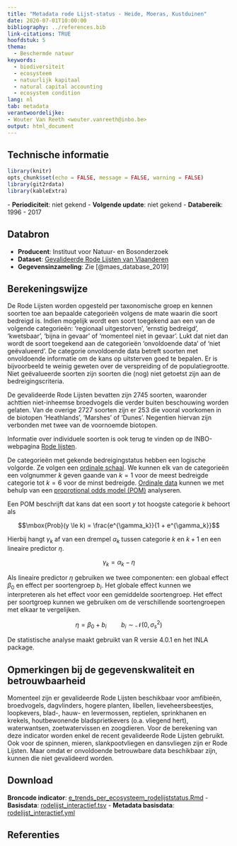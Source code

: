 ```yaml
---
title: "Metadata rode Lijst-status - Heide, Moeras, Kustduinen"
date: 2020-07-01T10:00:00
bibliography: ../references.bib
link-citations: TRUE
hoofdstuk: 5
thema:
  - Beschermde natuur
keywords:
  - biodiversiteit
  - ecosysteem
  - natuurlijk kapitaal
  - natural capital accounting
  - ecosystem condition
lang: nl
tab: metadata
verantwoordelijke:
- Wouter Van Reeth <wouter.vanreeth@inbo.be>
output: html_document
---
```

## Technische informatie

```r
library(knitr)
opts_chunk$set(echo = FALSE, message = FALSE, warning = FALSE)
library(git2rdata)
library(kableExtra)
```

\- **Periodiciteit**: niet gekend
\- **Volgende update**: niet gekend
\- **Databereik**: 1996 - 2017


## Databron

- **Producent**: Instituut voor Natuur- en Bosonderzoek
- **Dataset**: [Gevalideerde Rode Lijsten van Vlaanderen](https://www.gbif.org/dataset/fc18b0b1-8777-4c8a-8cb8-f9f15870d6a9)
- **Gegevensinzameling**: Zie [@maes_database_2019]   

## Berekeningswijze

De Rode Lijsten worden opgesteld per taxonomische groep en kennen soorten toe aan bepaalde categorieën volgens de mate waarin die soort bedreigd is.
Indien mogelijk wordt een soort toegekend aan een van de volgende categorieën: 'regionaal uitgestorven', 'ernstig bedreigd', 'kwetsbaar', 'bijna in gevaar' of 'momenteel niet in gevaar'.
Lukt dat niet dan wordt de soort toegekend aan de categorieën 'onvoldoende data' of 'niet geëvalueerd'.
De categorie onvoldoende data betreft soorten met onvoldoende informatie om de kans op uitsterven goed te bepalen.
Er is bijvoorbeeld te weinig geweten over de verspreiding of de populatiegrootte. 
Niet geëvalueerde soorten zijn soorten die (nog) niet getoetst zijn aan de bedreigingscriteria.

De gevalideerde Rode Lijsten bevatten zijn 2745 soorten, waaronder achttien niet-inheemse broedvogels die verder buiten beschouwing worden gelaten.
Van de overige 2727 soorten zijn er 253 die vooral voorkomen in de biotopen 'Heathlands', 'Marshes' of 'Dunes'.
Negentien hiervan zijn verbonden met twee van de voornoemde biotopen.

Informatie over individuele soorten is ook terug te vinden op de INBO-webpagina [Rode lijsten](https://www.vlaanderen.be/inbo/rode-lijsten/).

De categorieën met gekende bedreigingstatus hebben een logische volgorde.
Ze volgen een [ordinale schaal](https://nl.wikipedia.org/wiki/Meetschaal#Ordinale_schaal).
We kunnen elk van de categorieën een volgnummer $k$ geven gaande van $k = 1$ voor de meest bedreigde categorie  tot $k = 6$ voor de minst bedreigde.
[Ordinale data](https://en.wikipedia.org/wiki/Ordinal_data) kunnen we met behulp van een [proprotional odds model (POM)](https://en.wikipedia.org/wiki/Ordinal_data#Proportional_odds_model) analyseren.

Een POM beschrijft dat kans dat een soort $y$ tot hoogste categorie $k$ behoort als

$$\mbox{Prob}(y \le k) = \frac{e^{\gamma_k}}{1 + e^{\gamma_k}}$$

Hierbij hangt $\gamma_k$ af van een drempel $\alpha_k$ tussen categorie $k$ en $k + 1$ en een lineaire predictor $\eta$.

$$\gamma_k = \alpha_k - \eta$$

Als lineaire predictor $\eta$ gebruiken we twee componenten: een globaal effect $\beta_0$ en effect per soortengroep $b_i$.
Het globale effect kunnen we interpreteren als het effect voor een gemiddelde soortengroep.
Het effect per soortgroep kunnen we gebruiken om de verschillende soortengroepen met elkaar te vergelijken.

$$\eta = \beta_0 + b_i \quad \quad b_i \sim \mathcal{N}(0, \sigma_s^2)$$

De statistische analyse maakt gebruikt van R versie 4.0.1 en het INLA package.

## Opmerkingen bij de gegevenskwaliteit en betrouwbaarheid

Momenteel zijn er gevalideerde Rode Lijsten beschikbaar voor amfibieën, broedvogels, dagvlinders, hogere planten, libellen, lieveheersbeestjes, loopkevers, blad-, hauw- en levermossen, reptielen, sprinkhanen en krekels, houtbewonende bladsprietkevers (o.a. vliegend hert), waterwantsen, zoetwatervissen en zoogdieren. 
Voor de berekening van deze indicator worden enkel de recent gevalideerde Rode Lijsten gebruikt. 
Ook voor de spinnen, mieren, slankpootvliegen en dansvliegen zijn er Rode Lijsten. 
Maar omdat er onvoldoende betrouwbare data beschikbaar zijn, kunnen die niet gevalideerd worden.


## Download

**Broncode indicator**: [e_trends_per_ecosysteem_rodelijststatus.Rmd](../e_trends_per_ecosysteem_rodelijststatus/e_trends_per_ecosysteem_rodelijststatus.Rmd)
- **Basisdata**: [rodelijst_interactief.tsv](../e_trends_per_ecosysteem_rodelijststatus/rodelijst_interactief.tsv)
- **Metadata basisdata**: [rodelijst_interactief.yml](../e_trends_per_ecosysteem_rodelijststatus/rodelijst_interactief.yml)

## Referenties

